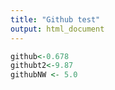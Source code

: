 ```yaml
---
title: "Github test"
output: html_document
---
```


```r
github<-0.678
githubt2<-9.87
githubNW <- 5.0
```

